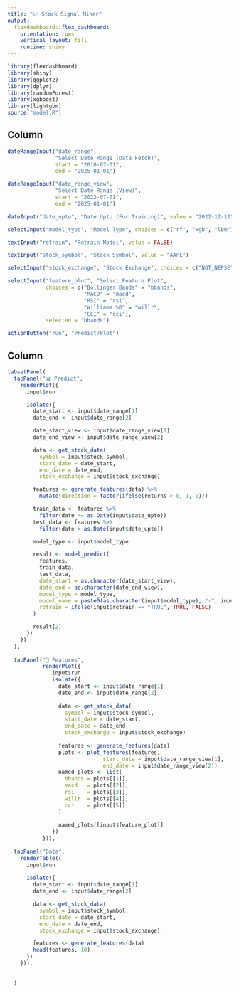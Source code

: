 ```yaml
---
title: "📈 Stock Signal Miner"
output: 
  flexdashboard::flex_dashboard:
    orientation: rows
    vertical_layout: fill
    runtime: shiny
---
```


```r
library(flexdashboard)
library(shiny)
library(ggplot2)
library(dplyr)
library(randomForest)
library(xgboost)
library(lightgbm)
source("model.R")  
```

Column {.sidebar}
---------------------------------------------------------------------

``` r

dateRangeInput("date_range",
               "Select Date Range (Data Fetch)",
               start = "2018-07-01",
               end = "2025-01-01")

dateRangeInput("date_range_view",
               "Select Date Range (View)",
               start = "2022-07-01",
               end = "2025-01-01")

dateInput("date_upto", "Date Upto (For Training)", value = "2022-12-12")

selectInput("model_type", "Model Type", choices = c("rf", "xgb", "lbm"))

textInput("retrain", "Retrain Model", value = FALSE)

textInput("stock_symbol", "Stock Symbol", value = "AAPL")

selectInput("stock_exchange", "Stock Exchange", choices = c("NOT_NEPSE", "NEPSE"))

selectInput("feature_plot", "Select Feature Plot",
            choices = c("Bollinger Bands" = "bbands",
                        "MACD" = "macd",
                        "RSI" = "rsi",
                        "Williams %R" = "willr",
                        "CCI" = "cci"),
            selected = "bbands")

actionButton("run", "Predict/Plot")

```

Column {.tabset .tabset-fade}
---------------------------------------------------------------------
```r
tabsetPanel(
  tabPanel("📊 Predict", 
    renderPlot({
      input$run   

      isolate({
        date_start <- input$date_range[1]
        date_end <- input$date_range[2]

        date_start_view <- input$date_range_view[1]
        date_end_view <- input$date_range_view[2]

        data <- get_stock_data(
          symbol = input$stock_symbol,
          start_date = date_start,
          end_date = date_end,
          stock_exchange = input$stock_exchange)

        features <- generate_features(data) %>% 
          mutate(direction = factor(ifelse(returns > 0, 1, 0)))

        train_data <- features %>% 
          filter(date <= as.Date(input$date_upto))
        test_data <- features %>% 
          filter(date > as.Date(input$date_upto))

        model_type <- input$model_type

        result <- model_predict(
          features,
          train_data,
          test_data,
          date_start = as.character(date_start_view),
          date_end = as.character(date_end_view),
          model_type = model_type,
          model_name = paste0(as.character(input$model_type), "-", input$stock_symbol),
          retrain = ifelse(input$retrain == "TRUE", TRUE, FALSE)
        )

        result[2]
      })
    })
  ),
  
  tabPanel("🧮 Features",
           renderPlot({
              input$run   
              isolate({
                date_start <- input$date_range[1]
                date_end <- input$date_range[2]
        
                data <- get_stock_data(
                  symbol = input$stock_symbol,
                  start_date = date_start,
                  end_date = date_end,
                  stock_exchange = input$stock_exchange)
        
                features <- generate_features(data)
                plots <- plot_features(features,
                              start_date = input$date_range_view[1],
                              end_date = input$date_range_view[2])
                named_plots <- list(
                  bbands = plots[[1]],
                  macd   = plots[[2]],
                  rsi    = plots[[3]],
                  willr  = plots[[4]],
                  cci    = plots[[5]]
                )
                
                named_plots[[input$feature_plot]]
              })
           })),
  
  tabPanel("Data",
    renderTable({
      input$run
      
      isolate({
        date_start <- input$date_range[1]
        date_end <- input$date_range[2]

        data <- get_stock_data(
          symbol = input$stock_symbol,
          start_date = date_start,
          end_date = date_end,
          stock_exchange = input$stock_exchange)

        features <- generate_features(data)
        head(features, 10)
      })
    })),
  
  
  )
```



